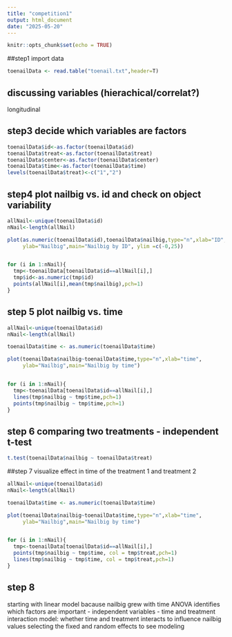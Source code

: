 ```yaml
---
title: "competition1"
output: html_document
date: "2025-05-20"
---
```


```r
knitr::opts_chunk$set(echo = TRUE)
```

##step1 import data

```r
toenailData <- read.table("toenail.txt",header=T)
```

## discussing variables (hierachical/correlat?)
longitudinal

## step3 decide which variables are factors 

```r
toenailData$id<-as.factor(toenailData$id)
toenailData$treat<-as.factor(toenailData$treat)
toenailData$center<-as.factor(toenailData$center)
toenailData$time<-as.factor(toenailData$time)
levels(toenailData$treat)<-c("1","2")
```

## step4 plot nailbig vs. id and check on object variability 

```r
allNail<-unique(toenailData$id)
nNail<-length(allNail)

plot(as.numeric(toenailData$id),toenailData$nailbig,type="n",xlab="ID",
     ylab="Nailbig",main="Nailbig by ID", ylim =c(-0,25))


for (i in 1:nNail){
  tmp<-toenailData[toenailData$id==allNail[i],]
  tmp$id<-as.numeric(tmp$id)
  points(allNail[i],mean(tmp$nailbig),pch=1)
}  


```
## step 5 plot nailbig vs. time
```r
allNail<-unique(toenailData$id)
nNail<-length(allNail)

toenailData$time <- as.numeric(toenailData$time)

plot(toenailData$nailbig~toenailData$time,type="n",xlab="time",
     ylab="Nailbig",main="Nailbig by time")


for (i in 1:nNail){
  tmp<-toenailData[toenailData$id==allNail[i],]
  lines(tmp$nailbig ~ tmp$time,pch=1)
  points(tmp$nailbig ~ tmp$time,pch=1)
} 
```

## step 6 comparing two treatments - independent t-test 

```r

t.test(toenailData$nailbig ~ toenailData$treat)
```


##step 7 visualize effect in time of the treatment 1 and treatment 2
```r

allNail<-unique(toenailData$id)
nNail<-length(allNail)

toenailData$time <- as.numeric(toenailData$time)

plot(toenailData$nailbig~toenailData$time,type="n",xlab="time",
     ylab="Nailbig",main="Nailbig by time")


for (i in 1:nNail){
  tmp<-toenailData[toenailData$id==allNail[i],]
  points(tmp$nailbig ~ tmp$time, col = tmp$treat,pch=1)
  lines(tmp$nailbig ~ tmp$time, col = tmp$treat,pch=1)
} 
```

## step 8 
starting with linear model bacause nailbig grew with time
ANOVA identifies which factors are important - independent variables - time and treatment 
interaction model: whether time and treatment interacts to influence nailbig values 
selecting the fixed and random effects to see modeling 

